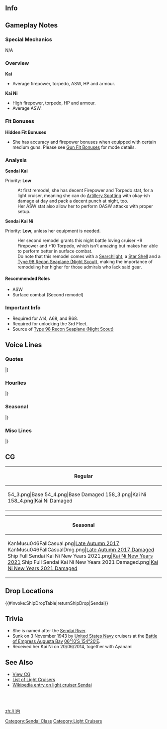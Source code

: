 ==Info==
{{KanmusuInfo|ID=046}}
{{KanmusuInfo|ID=046a}}
{{KanmusuInfo|ID=158}}

==Gameplay Notes==
===Special Mechanics===
N/A

===Overview===
'''Kai'''
* Average firepower, torpedo, ASW, HP and armour.

'''Kai Ni'''
* High firepower, torpedo, HP and armour.
* Average ASW.

===Fit Bonuses===
{{:{{BASEPAGENAME}}/Equipment Bonuses}}
{{clear}}

'''Hidden Fit Bonuses'''
* She has accuracy and firepower bonuses when equipped with certain medium guns. Please see [[Gun Fit Bonuses]] for mode details.

===Analysis===
'''Sendai Kai'''

Priority: '''Low'''

:At first remodel, she has decent Firepower and Torpedo stat, for a light cruiser, meaning she can do [[Artillery Spotting]] with okay-ish damage at day and pack a decent punch at night, too.
:Her ASW stat also allow her to perform OASW attacks with proper setup.

'''Sendai Kai Ni'''

Priority: '''Low''', unless her equipment is needed.
:Her second remodel grants this night battle loving cruiser +9 Firepower and +10 Torpedo, which isn't amazing but makes her able to perform better in surface combat.
:Do note that this remodel comes with a [[Searchlight]], a [[Star Shell]] and a [[Type 98 Recon Seaplane (Night Scout)]], making the importance of remodeling her higher for those admirals who lack said gear.

====Recommended Roles====
* ASW
* Surface combat (Second remodel)

===Important Info===
* Required for A14, A68, and B68.
* Required for unlocking the 3rd Fleet.
* Source of [[Type 98 Recon Seaplane (Night Scout)]]

==Voice Lines==
===Quotes===
{{ShipquoteHeader}}
{{ShipquoteKai
|scenario = Introduction
|origin = 川内、参上。夜戦なら任せておいて
|translation = Sendai has arrived. Please leave night battles to me.<ref>Of the 4 battles that Sendai participated in, 3 were at night.
</ref>
|audio = Sendai-Introduction.ogg
}}
{{ShipquoteKai
|scenario = Library
|origin = 5500トン級の軽巡洋艦の最終タイプ、それが私、川内型よ。
熟成された軽巡の魅力、たっぷり教えてあげるから。
もちろん、夜戦でね！
|translation = The culmination of the 5,500 ton light cruisers, that's me, the Sendai-class.<ref>The Sendai-class were the final class of light cruisers to be constrained by the Washington Naval Treaty and where thus the last class of 5,500ton light cruisers to be built by the IJN.</ref>
I'll teach you lots about the appeal of mature light cruisers.
Of course, in night battle!
|audio = Sendai-Library.ogg
}}
{{ShipquoteKai
|scenario = Secretary 1
|origin = なに？夜戦？
|translation = What? A night battle?
|audio = Sendai-Secretary_1.ogg
}}
{{ShipquoteKai
|scenario = Secretary 2
|origin = 夜はいいよね。夜はさ・・・
|translation = Night sure is great.
|audio = Sendai-Secretary_2.ogg
}}
{{ShipquoteKai
|scenario = Secretary 3
|origin = まあそう焦んないでよ。夜は長いよ？
|translation = Don't be so impatient. The night is long you know?
|audio = Sendai-Secretary_3.ogg
}}
{{ShipquoteKai
|scenario = Secretary 3
|kai2 = yes
|origin = 提督、おつかれさま。いっつも夜戦ばっかだと疲れるよね。うん、分かるよ！
|translation = Admiral, thanks for the hard work. The constant night battles are tiring huh. Yup, I understand!<ref>A play on words and can also mean 'It's tiring being a night battle idiot all the time.'</ref>
|audio = Sendai-Wedding_Line.ogg
}}
{{ShipquoteKai
|scenario = Secretary Idle
|kai = yes
|origin = ん？べ、別に退屈とかしてないし、してないんだから！本当よ？
|translation = Hm? I-It's not like I'm getting bored or anything, because I'm not! Really!
|audio = Sendai-Idle.ogg
}}
{{ShipquoteKai
|scenario = Secretary (Married)
|origin = 提督、おつかれさま。いっつも夜戦ばっかだと疲れるよね。うん、分かるよ！
|translation = Thanks for the hard work, Admiral. You're tired from the constant night battles, right? Yeah, I understand!
|audio = Sendai-Wedding_Line.ogg
}}
{{ShipquoteKai
|scenario = Secretary (Married)
|kai = yes
|origin = 夜はいいよね、夜はさ。あ！提督もなかなかイイよ♡ 今夜は一緒に夜戦…しよ？
|translation = Night sure is great. Ah! You're also pretty good, Admiral ♡ Shall we... night battle tonight?
|audio = Sendai Kai2-Married.ogg
}}
{{ShipquoteKai
|scenario = Wedding
|origin = 提督、どうしたの？そんなに赤くなって...はっは～ん、さては私と夜戦したいんだな？
|translation = What's wrong, Admiral? You're all red… O~ho, you wanna have a night battle with me?
|audio = Sendai-Wedding.ogg
}}
{{ShipquoteKai
|scenario = Player's Score
|origin = 提督に連絡があるみたいよ？
|translation = Looks like there's a message for you, Admiral?
|audio = Sendai-Looking_At_Scores.ogg
}}
{{ShipquoteKai
|scenario = Joining the Fleet
|origin = 川内、水雷戦隊出撃します！
|translation = Sendai, torpedo squadron, sortieing!
|audio = Sendai-Joining_A_Fleet.ogg
}}
{{ShipquoteKai
|scenario = Joining the Fleet
|kai2 = yes
|origin = 川内、三水戦、出撃します！
|translation = Sendai, DesRon3, sortieing!
|audio = SendaiKaiNi-JoinFleet.mp3
}}
{{ShipquoteKai
|scenario = Equipment 1
|origin = 強化してくれるの？ありがとう。
|translation = You're going to make me stronger? Thanks!
|audio = Sendai-Equipment_1.ogg
}}
{{ShipquoteKai
|scenario = Equipment 1
|kai2 = yes
|origin = いいじゃーん！私にぴったり！提督、ありがとう。
|translation = Isn't this nice! It fits me perfectly! Thanks Admiral.
|audio = SendaiKaiNi-Equip1.mp3
}}
{{ShipquoteKai
|scenario = Equipment 2
|origin = これで、またバリバリ夜戦ができるね。
|translation = I can go hard into night battles again with this.
|audio = Sendai-Equipment_2.ogg
}}
{{ShipquoteKai
|scenario = Equipment 3 <ref> Equipment(3) is shared with expedition selection, resource collection, instant repair and development. </ref>
|origin = 早く、夜戦～！
|translation = Let's hurry and night battle~!
|audio = Sendai-Equipment_3.ogg
}}
{{ShipquoteKai
|scenario = Supply
|kai = yes
|origin = 夜戦には補給が必要だよね。
|translation = Supplies are important for night battles right?
|audio = SendaiKaiNi-Supply.mp3
}}
{{ShipquoteKai
|scenario = Docking (Minor Damage)
|origin = 朝、か…少し、休んでくるね。
|translation = Morning, huh... I'm going to rest for a little while.
|audio = Sendai-Docking_Minor.ogg
}}
{{ShipquoteKai
|scenario = Docking (Major Damage)
|origin = 流石にへとへと……ちょっと、ドック入りするね。
|translation = As expected, I'm dead tired... I'll just head into the docks for a bit, okay?
|audio = Sendai-Docking_Major.ogg
}}
{{ShipquoteKai
|scenario = Docking (Major Damage)
|kai2 = yes
|origin = ふあ、頑張った。ちょっと夜戦の汗落としてくるね？
|translation = *whew*, I worked hard. I'm going to clean up the sweat from night battle a little alright?
|audio = SendaiKaiNi-DockMajor.mp3
}}
{{ShipquoteKai
|scenario = Construction
|origin = 新しい艦が参加しましたね。
|translation = A new ship has joined up.
|audio = Sendai-Construction.ogg
}}
{{ShipquoteKai
|scenario = Returning from Sortie
|origin = 艦隊が帰投したね。戦果はどうかな？
|translation = The fleet has returned to port. I wonder what the results are?
|audio = Sendai-Returning_From_Sortie.ogg
}}
{{ShipquoteKai
|scenario = Returning from Sortie
|kai2 = yes
|origin = 三水戦帰投したよ。
|translation = DesRon3 has returned to port.
|audio = SendaiKaiNi-SortieReturn.mp3
}}
{{ShipquoteKai
|scenario = Starting a Sortie
|origin = 絶対夜戦してよね？約束よ？
|translation = You must night battle, okay? Promise?
|audio = Sendai-Starting_A_Sortie.ogg
}}
{{ShipquoteKai
|scenario = Starting a Battle
|origin = 砲雷撃戦、用意！てーっ！
|translation = Ready for combat! Fire~!
|audio = Sendai-Battle_Start.ogg
}}
{{ShipquoteKai
|scenario = Starting a Battle
|kai2 = yes
|origin = さあ、仕掛けるよ。よい・・・って！
|translation = Now, let's get started. Ready, aim... fire!
|audio = SendaiKaiNi-StartBattle.mp3
}}
{{ShipquoteKai
|scenario = Attack
|origin = 突撃よ！
|translation = Charge!
|audio = Sendai-Attack.ogg
}}
{{ShipquoteKai
|scenario = Daytime Spotting/ Night Battle Attack 
|origin = さあ、私と夜戦しよ！
|translation = Now, night battle with me!
|audio = Sendai-Night_Attack.ogg
}}
{{ShipquoteKai
|scenario = Night Battle
|origin = やったぁ！待ちに待った夜戦だぁ！
|translation = Finally! The night battle I was waiting for!
|audio = Sendai-Night_Battle.ogg
}}
{{ShipquoteKai
|scenario = MVP
|origin = 当然の結果ね。いいのいいの。そんなに褒めなくっても。
|translation = This is the expected outcome. It's fine, it's fine. You don't need to praise me so much.
|audio = Sendai-MVP.ogg
}}
{{ShipquoteKai
|scenario = Minor Damage 1
|origin = ひゃぁっ！
|translation = 	Hyaa!
|audio = Sendai-Minor_Damage_1.ogg
}}
{{ShipquoteKai
|scenario = Minor Damage 2
|origin = やったな！
|translation = Now you've done it!
|audio = Sendai-Minor_Damage_2.ogg
}}
{{ShipquoteKai
|scenario = Major Damage
|origin = ふぁぁぁあぁ！
|translation = Whaaaa!
|audio = Sendai-Major_Damage.ogg
}}
{{ShipquoteKai
|scenario = Major Damage
|kai2 = yes
|origin = 肉を切らせて、骨は断つから！
|translation = Even if you tear my flesh off, I'll break your bones!<ref>A phrase meaning that you're willing to sacrifice everything to defeat the enemy.</ref>
|audio = SendaiKaiNi-MajorDamage.mp3
}}
{{ShipquoteKai
|scenario = Sunk
|origin = もっと…夜戦で…暴れたかったなぁ…
|translation = I wanted to... go wild... at night some more....	<ref>(暴れた - act violently)</ref>
|audio = Sendai-Sunk.ogg
}}
|} <references/>
{{clear}}

===Hourlies===
{{ShipquoteHeader | type = hourly}}
{{ShipquoteKai
|scenario = 00:00 
|origin = 夜はいいよね？ちょうどうは深夜霊時。夜戦・・・する？
|translation = The night is nice right? It's now midnight. Want to... night battle?
|audio = SendaiKaiNi-0000.mp3
}}
{{ShipquoteKai
|scenario = 01:00 
|origin = 夜！マルヒトマルマル！えへへ〜いいよね夜は？
|translation = It's night! 0100! Ehehe~ Isn't the night nice?
|audio = SendaiKaiNi-0100.mp3
}}
{{ShipquoteKai
|scenario = 02:00 
|origin = 夜！マルフタマルマル！ふう〜提督、夜は長いよ。まだまだ寝かせないからね？ほら、夜戦夜戦！
|translation = It's night! 0200! *whew*~ The night is still long Admiral. I won't let you sleep yet alright? Come on, let's night battle!
|audio = SendaiKaiNi-0200.mp3
}}
{{ShipquoteKai
|scenario = 03:00 
|origin = 夜！マルサンマルマル！あ、提督寝てる！コラ！
|translation = It's night! 0300! Ah, you're asleep Admiral! Hey!
|audio = SendaiKaiNi-0300.mp3
}}
{{ShipquoteKai
|scenario = 04:00 
|origin = まだまだ夜！マルヨンマルマル！まだ夜だからね！
|translation = It's still night! It's still night you know!
|audio = SendaiKaiNi-0400.mp3
}}
{{ShipquoteKai
|scenario = 05:00 
|origin = 夜・・・朝醸し得ない・・・マルゴマルマル・・・朝か・・・
|translation = It's night... no it's morning... 0500... It's morning...
|audio = SendaiKaiNi-0500.mp3
}}
{{ShipquoteKai
|scenario = 06:00 
|origin = マルロクマルマル・・・朝だよ・・・朝・・・ふええ〜・・・朝か・・・
|translation = 0600... It's already... morning...*yawn*... morning huh...
|audio = SendaiKaiNi-0600.mp3
}}
{{ShipquoteKai
|scenario = 07:00 
|origin = マルナナマルマル・・・ふええ・・・なんか眠い。提督、私寝ていいかな？そう？うん、おやすみ・・・
|translation = 0700... *yawn*...I'm kind of sleepy. Can I go to sleep Admiral? Ok? Yup, goodnight...
|audio = SendaiKaiNi-0700.mp3
}}
{{ShipquoteKai
|scenario = 08:00 
|origin = ん・・・マルハチ・・・ん、なんだよ？神通起こすなって・・・マルマル・・・ん・・・ふあはあふあ・・・
|translation = Ngh...08...Wh-what? Don't bother me Jintsuu... 00... Ngh... *sleeping sounds*...
|audio = SendaiKaiNi-0800.mp3
}}
{{ShipquoteKai
|scenario = 09:00 
|origin = ふあはあ・・・うぐ・・・だから神通やめろうって・・・まだ眠いにゃがら・・・マルキュウ・・・
|translation = *sleeping sounds*... Urgh... I told you not to bother me Jintsuu... I'm still shleepin... 09...
|audio = SendaiKaiNi-0900.mp3
}}
{{ShipquoteKai
|scenario = 10:00 
|origin = ふあはあ・・・うぐ・・・いて！何するんだ神通！？て、提督か？優しい起こしてよ！絵？もう10時！？
|translation = *sleeping sounds*... Urgh... that hurts! What was that for Jintsuu!? I-it's you admiral? wake me up more gently! Eh? It's already 10am!? 
|audio = SendaiKaiNi-1000.mp3
}}
{{ShipquoteKai
|scenario = 11:00 
|origin = じゃあ仕方ない、そろそろ仕事しますか。えっと、今は、ヒトヒトマルマルみたい。ふあああ〜
|translation = Then it can't be helped, I better get to work. Ummm, it looks like it's now 1100. *yawn*~
|audio = SendaiKaiNi-1100.mp3
}}
{{ShipquoteKai
|scenario = 12:00 
|origin = ヒトフタマルマルだよ、提督。そうね、朝はスキップしちゃったし・・・昼は私作ろうか？
|translation = It's 1200 Admiral. That's right, since I skipped breakfast... Shall I make lunch?
|audio = SendaiKaiNi-1200.mp3
}}
{{ShipquoteKai
|scenario = 13:00 
|origin = ヒトサンマルマル！お昼できた！どうようどう？以外で私女子力高いよね？じゃ今夜は夜戦しよう？
|translation = 1300! Lunch is ready! Well, how is it? My feminine prowress is surprisingly high right? So, can we have a night battle tonight?
|audio = SendaiKaiNi-1300.mp3
}}
{{ShipquoteKai
|scenario = 14:00 
|origin = ヒトヨンマ・・・お、三水戦の皆集まってるよね？よし、夜戦に備えて、演習しときますか？
|translation = 140... Oh, everyone from DesRon3 is here? Right then, shall we have an exercise to prepare for night battle?
|audio = SendaiKaiNi-1400.mp3
}}
{{ShipquoteKai
|scenario = 15:00 
|origin = ヒトゴマルマル。え、昼に夜戦演習できるかって？できるよ！まずこうやって目隠しおしてね・・・え？
|translation = 1500. Eh, can you really have night battle exercises in the day you say? Of course you can! First, you blindfold yourself like this... eh?
|audio = SendaiKaiNi-1500.mp3
}}
{{ShipquoteKai
|scenario = 16:00 
|origin = ヒトロクマルマル。よし、もうすぐ夜だ！皆、夜戦の良いはいい？補給もバッチリかな？
|translation = 1600. Alright, it's almost night! Are you ready for night battle everyone? You're all fully resupplied too right?
|audio = SendaiKaiNi-1600.mp3
}}
{{ShipquoteKai
|scenario = 17:00 
|origin = ヒトナナマルマル。提督、ほら夕日！もうすぐ夜だ！夜だよ、夜！まちどうしね、ワクワクするよ。
|translation = 1700. Look at the sunset Admiral! It's almost night! Night time! I'm getting fired up, I can't wait.
|audio = SendaiKaiNi-1700.mp3
}}
{{ShipquoteKai
|scenario = 18:00 
|origin = 夜！ヒトハチマルマル！ついに来たね、夜の時間が。そう、まず腹ごしだいだ。川内お手製の夜ご飯、食べていいよ！
|translation = It's night! 1800! It's finally night time. Yup, first we have to fill our stomachs. You can eat this meal I made myself!
|audio = SendaiKaiNi-1800.mp3
}}
{{ShipquoteKai
|scenario = 19:00 
|origin = 夜!ヒトキュウマルマル!提督、お腹もいっぱい？よし！じゃあ、皆行くよ！三水戦、全艦抜錨！
|translation = It's night! 1900! Are you full Admiral? Alright! Now, let's go everyone! DesRon3, all ships set sail!
|audio = SendaiKaiNi-1900.mp3
}}
{{ShipquoteKai
|scenario = 20:00 
|origin = 夜だよ、夜！フタマルマルマル。全艦両舷高速。夜戦海海域え向かうよ。ほかんの艦隊もどんどんお出で！
|translation = It's really night now! 2000. All ships full spead ahead, let's head to the night battle area. Other fleets, hurry up and follow us too!
|audio = SendaiKaiNi-2000.mp3
}}
{{ShipquoteKai
|scenario = 21:00 
|origin = 夜戦の時間だよ。フタヒトマルマル。夜だよ、夜！何とでも言うけどさ、夜はいいよね。夜はさ！？
|translation = It's time for night battle. 2100. It's really night now! No matter what anyone says, nights are great. Am I right?
|audio = SendaiKaiNi-2100.mp3
}}
{{ShipquoteKai
|scenario = 22:00 
|origin = よ〜る〜。フタヒトマルマル。いいね、いいね、夜戦だね〜え？戻れって？何で何で、何でよ！？
|translation = It's~ night~. 2200. Night battles sure are great~ Eh? Go back? What why!?
|audio = SendaiKaiNi-2200.mp3
}}
{{ShipquoteKai
|scenario = 23:00 
|origin = フタサンマルマル。戻ったけどさ・・・提督なんでよ？え、母港に私いってほしい？仕方ないは・・・夜戦・・・
|translation = 2300. We're back now but... why Admiral? Eh, you want me in port? Can't be helped then... night battles...
|audio = SendaiKaiNi-2300.mp3
}}
|} <references/>

{{clear}}

===Seasonal===
{{SeasonalHeaderOld}}
{{SeasonalQuote
|scenario = [[Seasonal/Rainy_Season_2015|Rainy Season 2015]]
|origin = 梅雨かぁ…艤装が傷むから嫌なんだよねー。でもいっか、夜戦は雨もなにもないしね。
|translation =	The rainy season… I don’t want to ruin my clothes. But oh well, rain doesn’t affect night battles.
|audio = Sendai_Rainy_Secretary_1.ogg
|notes =
}}
{{SeasonalQuote
|scenario = [[Seasonal/Early_Summer_Season_Update|Early Summer 2015]]
|origin = 夏だぁ！！やったぁ！！夜戦の季節だぁ！！提督、夜戦だよ夜戦！！はやく！！や・せ・ん！！
|translation =	It’s summer!! Alright!! It’s the season for night battles!! Let’s have a night battle, Admiral!! Hurry!! Let’s. Night. Battle!!
|audio = Sendai_Early_Summer_HQ.ogg
|notes =
}}
{{SeasonalQuote
|scenario = [[Seasonal/Third_Anniversary|3rd Anniversary]]
|origin = 提督、今日は大事な日じゃん？ねぇ、こんな日は夜戦。そう、夜戦！夜戦しよー！
|translation =	Isn’t today an important day, Admiral? Hey, let’s night battle today. That’s right, night battle! Let’s night battle~!
|audio = Sendai_3rd_Anniversary_Sec1.mp3
|notes = 
}}
{{SeasonalQuote
|scenario = [[Seasonal/Saury_2017|Saury Festival 2017]]
|origin = 秋刀魚漁ね。まあ、夜に明かり付けての仕事だから嫌いじゃないけど…夜はいいよね！やっぱ夜はさぁ！
|translation =	Saury fishing. Well, I don’t mind having the job of shining a light at night though… Nights are great! It definitely is!
|audio = Sendai_Sec1_Saury_2017.mp3
|notes = 
}}
{{SeasonalQuote
|scenario = [[Seasonal/Christmas_2017|Christmas 2017]]
|origin = このケーキ、神通作ったんだぁ…うま。やるなぁ！那珂は…あぁ、歌ってるなぁ。まあ、いいか！今夜はね！
|translation =	So Jintsuu made this cake… It’s good. Well done! Naka is… Ah, she’s singing. Oh well! Just for tonight!
|audio = Sendai_Christmas_Sec1.mp3
|notes = 
}}
{{SeasonalQuote
|scenario = [[Seasonal/End_of_Year_2017|End of Year 2017]]
|origin = 神通、大掃除とか何気にしっきりよな、かったり。あぁ、はいはい、ここね。早く済ませて夜戦したい！
|translation =	Stop nagging me about spring cleaning, Jintsuu. Ah, yes, yes, here right. I want to hurry up and get it over with so I can night battle!
|audio = Sendai_Year_End_2017_Sec1.mp3
|notes = 
}}
{{SeasonalQuote
|scenario = [[Seasonal/Fifth_Anniversary|5th Anniversary]]
|origin = 提督、私たちついに五周年じゃん。ねぇ、こんな日は夜戦？そう、夜戦しよう！
|translation =	It’s finally our 5th Anniversary, Admiral. Hey, shall we night battle tonight? Yeah, let’s have a night battle!
|audio = Sendai_5th_Anniversary_Sec1.mp3
|notes = 
}}
{{SeasonalQuote
|scenario = [[Seasonal/Setsubun_2019|Setsubun 2019]]
|origin = おぉ、二水戦の鬼は神通なんだ。へぇー。あぁ、うち？うちは誰に・し・よう・かなー。えっと。
|translation =	Oh, the Oni for DesRon2 is Jintsuu. Hmmm. Ah, me? I wonder what I should dooo. Hmmm.
|audio = Sendai_Setsubun_2019_Sec1.mp3
|notes = 
}}
{{SeasonalQuote
|scenario = [[Seasonal/Seventh_Anniversary|7th Anniversary]]
|origin = 提督、私たちってさ、もう七周年なんだよ！うん！今夜は絶対夜戦！そう、夜戦しよう！
|translation =	Admiral, it's our 7th Anniversary! Yup! Let's definitely night battle tonight! Yes, a night battle!
|audio = Sendai_7th_Anniversary_Secretary_1.mp3
|notes = 
}}
{{SeasonalQuote
|scenario = [[Seasonal/Late_Autumn_2020|Late Autumn 2020]]
|origin = 秋も夜戦の季節だよね？うん、やっぱ夜戦。は・や・く！や・せ・ん！ねぇ、提督？
|translation =	Autumn is the season for night battles too, right? Yup, it definitely is. Come- on-! Let's- night- battle-! Well, Admiral?
|audio = Sendai_Late_Autumn_2020_Secretary_1.mp3
|notes = 
}}
|}<references/>

{{clear}}

===Misc Lines===
{{SeasonalHeaderOld}}
{{SeasonalQuote
|scenario = [[Fall 2019 Event]]
|origin = 三水戦、川内、参上！さあ、みんな、突っ込むよ！
|translation =	DesRon3, Sendai, has arrived! Come one, everyone, charge!
|audio = Ship_Voice_Sendai_Kai_Ni_Fall_2019_Event_Friend_Fleet_1.mp3
|notes = Kai Ni Friend Fleet 1
}}
{{SeasonalQuote
|scenario = [[Fall 2019 Event]]
|origin = 川内、参上！やったね！夜戦だよ！いけぇー！
|translation =	Sendai, has arrived! Alright! It's a night battle! Let's goooooooo!
|audio = Ship_Voice_Sendai_Kai_Ni_Fall_2019_Event_Friend_Fleet_2.mp3
|notes = Kai Ni Friend Fleet 2
}}
|}<references/>

{{clear}}

==CG==
{| class="mw-collapsible mw-collapsed wikitable" style="width: 100%;"
!Regular
|-
|<gallery>
54_3.png|Base
54_4.png|Base Damaged
158_3.png|Kai Ni
158_4.png|Kai Ni Damaged
</gallery>
|}

{| class="mw-collapsible mw-collapsed wikitable" style="width: 100%;"
!Seasonal
|-
|<gallery>
KanMusu046FallCasual.png|[[Seasonal/Late_Autumn_2017|Late Autumn 2017]]
KanMusu046FallCasualDmg.png|[[Seasonal/Late_Autumn_2017|Late Autumn 2017 Damaged]]
Ship Full Sendai Kai Ni New Years 2021.png|[[Seasonal/New_Year_2021|Kai Ni New Years 2021]]
Ship Full Sendai Kai Ni New Years 2021 Damaged.png|[[Seasonal/New_Year_2021|Kai Ni New Years 2021 Damaged]]
</gallery>
|}

==Drop Locations==
{{#invoke:ShipDropTable|returnShipDrop|Sendai}}

==Trivia==
*She is named after the [https://ja.wikipedia.org/wiki/%E5%B7%9D%E5%86%85%E5%B7%9D Sendai River].
* Sunk on 3 November 1943 by [http://en.wikipedia.org/wiki/United_States_Navy United States Navy] cruisers at the [http://en.wikipedia.org/wiki/Battle_of_Empress_Augusta_Bay Battle of Empress Augusta Bay] [http://tools.wmflabs.org/geohack/geohack.php?pagename=Japanese_cruiser_Sendai&params=06_10_S_154_20_E_ 06°10′S 154°20′E].
* Received her Kai Ni on 20/06/2014, together with Ayanami

==See Also==
*[[{{PAGENAME}}/Gallery|View {{PAGENAME}} CG]]
*[[EliteCL|List of Light Cruisers]]
*[[wikipedia:Japanese_cruiser_Sendai|Wikipedia entry on light cruiser Sendai]]<br/><br/><br/><br/>
{{shiplist}}
[[Category:Sendai Class]]
[[Category:Light Cruisers]]
[[zh:川内]]
